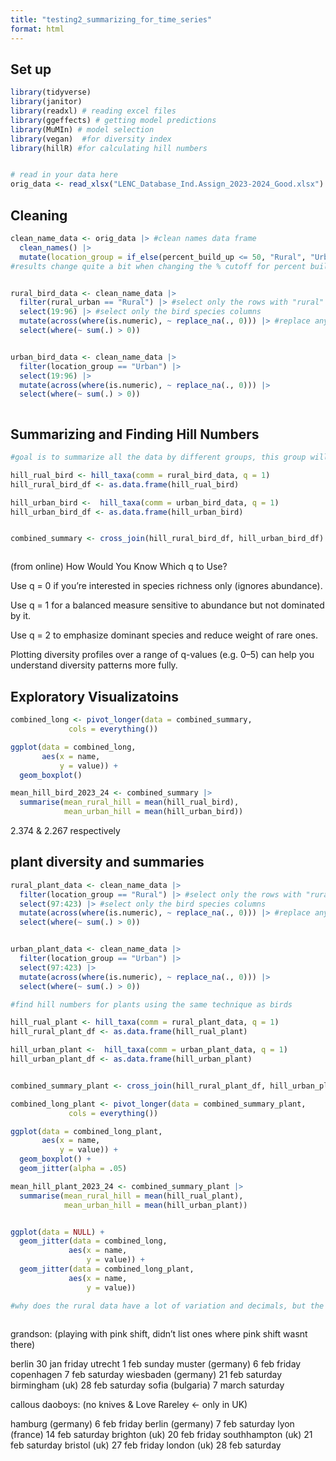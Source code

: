 ```yaml
---
title: "testing2_summarizing_for_time_series"
format: html
---
```


## Set up

```r
library(tidyverse)
library(janitor)
library(readxl) # reading excel files
library(ggeffects) # getting model predictions
library(MuMIn) # model selection
library(vegan)  #for diversity index
library(hillR) #for calculating hill numbers


# read in your data here
orig_data <- read_xlsx("LENC_Database_Ind.Assign_2023-2024_Good.xlsx")


```

## Cleaning

```r

clean_name_data <- orig_data |> #clean names data frame
  clean_names() |> 
  mutate(location_group = if_else(percent_build_up <= 50, "Rural", "Urban")) #create new column, rural vs urban based on % built up
#results change quite a bit when changing the % cutoff for percent build up, explore that


rural_bird_data <- clean_name_data |> 
  filter(rural_urban == "Rural") |> #select only the rows with "rural" as the location_group
  select(19:96) |> #select only the bird species columns
  mutate(across(where(is.numeric), ~ replace_na(., 0))) |> #replace any NA with 0's 
  select(where(~ sum(.) > 0))


urban_bird_data <- clean_name_data |> 
  filter(location_group == "Urban") |> 
  select(19:96) |> 
  mutate(across(where(is.numeric), ~ replace_na(., 0))) |> 
  select(where(~ sum(.) > 0))



```


## Summarizing and Finding Hill Numbers

```r
#goal is to summarize all the data by different groups, this group will be bird surveys grouped by built up percent cut off

hill_rual_bird <- hill_taxa(comm = rural_bird_data, q = 1)
hill_rural_bird_df <- as.data.frame(hill_rual_bird)

hill_urban_bird <-  hill_taxa(comm = urban_bird_data, q = 1)
hill_urban_bird_df <- as.data.frame(hill_urban_bird)


combined_summary <- cross_join(hill_rural_bird_df, hill_urban_bird_df) #join each survey type summaries by location



```

(from online) How Would You Know Which q to Use?

Use q = 0 if you're interested in species richness only (ignores abundance).

Use q = 1 for a balanced measure sensitive to abundance but not dominated by it.

Use q = 2 to emphasize dominant species and reduce weight of rare ones.

Plotting diversity profiles over a range of q-values (e.g. 0–5) can help you understand diversity patterns more fully.

## Exploratory Visualizatoins

```r

combined_long <- pivot_longer(data = combined_summary,
             cols = everything())

ggplot(data = combined_long,
       aes(x = name,
           y = value)) +
  geom_boxplot()

mean_hill_bird_2023_24 <- combined_summary |> 
  summarise(mean_rural_hill = mean(hill_rual_bird),
            mean_urban_hill = mean(hill_urban_bird))

```

2.374 & 2.267 respectively

## plant diversity and summaries

```r


rural_plant_data <- clean_name_data |> 
  filter(location_group == "Rural") |> #select only the rows with "rural" as the location_group
  select(97:423) |> #select only the bird species columns
  mutate(across(where(is.numeric), ~ replace_na(., 0))) |> #replace any NA with 0's 
  select(where(~ sum(.) > 0))


urban_plant_data <- clean_name_data |> 
  filter(location_group == "Urban") |> 
  select(97:423) |> 
  mutate(across(where(is.numeric), ~ replace_na(., 0))) |> 
  select(where(~ sum(.) > 0))

#find hill numbers for plants using the same technique as birds

hill_rual_plant <- hill_taxa(comm = rural_plant_data, q = 1)
hill_rural_plant_df <- as.data.frame(hill_rual_plant)

hill_urban_plant <-  hill_taxa(comm = urban_plant_data, q = 1)
hill_urban_plant_df <- as.data.frame(hill_urban_plant)


combined_summary_plant <- cross_join(hill_rural_plant_df, hill_urban_plant_df) #join each survey type summaries by location

combined_long_plant <- pivot_longer(data = combined_summary_plant,
             cols = everything())

ggplot(data = combined_long_plant,
       aes(x = name,
           y = value)) +
  geom_boxplot() +
  geom_jitter(alpha = .05)

mean_hill_plant_2023_24 <- combined_summary_plant |> 
  summarise(mean_rural_hill = mean(hill_rual_plant),
            mean_urban_hill = mean(hill_urban_plant))



```

```r

ggplot(data = NULL) +
  geom_jitter(data = combined_long,
             aes(x = name,
                 y = value)) +
  geom_jitter(data = combined_long_plant,
             aes(x = name,
                 y = value))

#why does the rural data have a lot of variation and decimals, but the urban data is much more even numbers with fewer decimals and the same repeating values throughout?



```


grandson: (playing with pink shift, didn't list ones where pink shift wasnt there)

berlin 30 jan friday
utrecht 1 feb sunday
muster (germany) 6 feb friday
copenhagen 7 feb saturday
wiesbaden (germany) 21 feb saturday
birmingham (uk) 28 feb saturday
sofia (bulgaria) 7 march saturday


callous daoboys: (no knives & Love Rareley <- only in UK)

hamburg (germany) 6 feb friday
berlin (germany) 7 feb saturday
lyon (france) 14 feb saturday
brighton (uk) 20 feb friday
southhampton (uk) 21 feb saturday
bristol (uk) 27 feb friday
london (uk) 28 feb saturday








